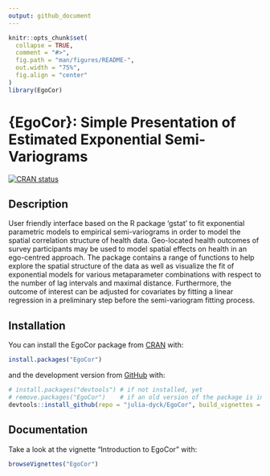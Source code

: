 ```yaml
---
output: github_document
---
```


```r
knitr::opts_chunk$set(
  collapse = TRUE,
  comment = "#>",
  fig.path = "man/figures/README-",
  out.width = "75%",
  fig.align = "center"
)
library(EgoCor)
```

# {EgoCor}: Simple Presentation of Estimated Exponential Semi-Variograms

[![CRAN status](https://www.r-pkg.org/badges/version/EgoCor)](https://CRAN.R-project.org/package=EgoCor)

## Description

User friendly interface based on the R package 'gstat' to fit exponential parametric models to empirical semi-variograms in order to model the spatial correlation structure of health data. Geo-located health outcomes of survey participants may be used to model spatial effects on health in an ego-centred approach. The package contains a range of functions to help explore the spatial structure of the data as well as visualize the fit of exponential models for various metaparameter combinations with respect to the number of lag intervals and maximal distance. Furthermore, the outcome of interest can be adjusted for covariates by fitting a linear regression in a preliminary step before the semi-variogram fitting process.

## Installation

You can install the EgoCor package from [CRAN](https://cran.r-project.org/web/packages/EgoCor/index.html) with:

```r
install.packages("EgoCor")
```

and the development version from [GitHub](https://github.com) with:

```r
# install.packages("devtools") # if not installed, yet
# remove.packages("EgoCor")    # if an old version of the package is installed
devtools::install_github(repo = "julia-dyck/EgoCor", build_vignettes = TRUE)
```

## Documentation

Take a look at the vignette "Introduction to EgoCor" with:

```r
browseVignettes("EgoCor")
```
